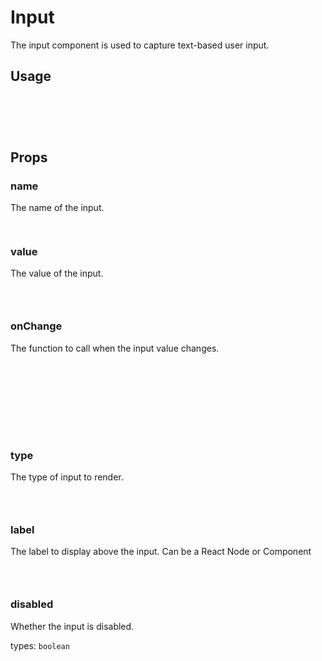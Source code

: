 

<Meta of={InputStories} />

# Input

The input component is used to capture text-based user input.

<Canvas of={InputStories.Simple} />

## Usage

```jsx

import { Input } from 'react-barebones-ts';

<Input placeholder="Placeholder text" />

```

## Props

### name

The name of the input.

```jsx
<Input name="name" />
```

### value

The value of the input.

```jsx

<Input value="Value" />

```

### onChange

The function to call when the input value changes.

```jsx

const [fieldName, setFieldName] = useState('')

handleSetFieldName = (e) => {
    setFieldName(e.target.value)
}

<Input value={fieldName} onChange={handleSetFieldName} />

```

### type

The type of input to render.

```jsx

<Input type="password" />

```

### label

The label to display above the input. Can be a React Node or Component

```jsx

<Input label="Email" />

```
<Canvas of={InputStories.Label} />

### disabled

Whether the input is disabled.

types: `boolean`

```jsx

<Input disabled />

```

<Canvas of={InputStories.Disabled} />
